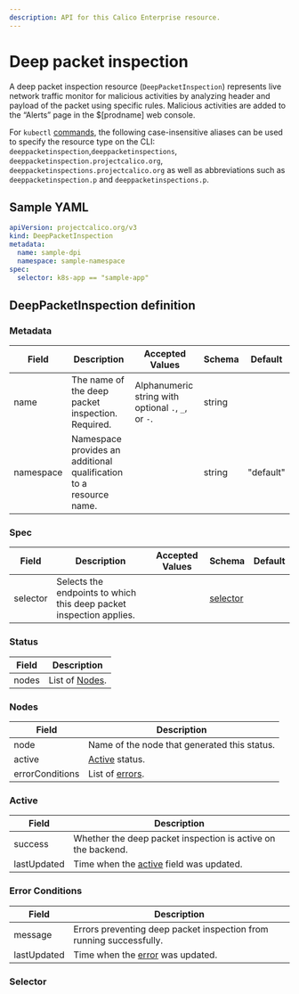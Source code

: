 ```yaml
---
description: API for this Calico Enterprise resource.
---
```


# Deep packet inspection


A deep packet inspection resource (`DeepPacketInspection`) represents live network traffic monitor for malicious activities
by analyzing header and payload of the packet using specific rules. Malicious activities are added to the “Alerts” page in
the $[prodname] web console.

For `kubectl` [commands](https://kubernetes.io/docs/reference/kubectl/overview/), the following case-insensitive aliases can be used to specify the resource type on the CLI:
`deeppacketinspection`,`deeppacketinspections`, `deeppacketinspection.projectcalico.org`, `deeppacketinspections.projectcalico.org` as well as
abbreviations such as `deeppacketinspection.p` and `deeppacketinspections.p`.

## Sample YAML

```yaml
apiVersion: projectcalico.org/v3
kind: DeepPacketInspection
metadata:
  name: sample-dpi
  namespace: sample-namespace
spec:
  selector: k8s-app == "sample-app"
```

## DeepPacketInspection definition

### Metadata

| Field     | Description                                                        | Accepted Values                                     | Schema | Default   |
| --------- | ------------------------------------------------------------------ | --------------------------------------------------- | ------ | --------- |
| name      | The name of the deep packet inspection. Required.                  | Alphanumeric string with optional `.`, `_`, or `-`. | string |           |
| namespace | Namespace provides an additional qualification to a resource name. |                                                     | string | "default" |

### Spec

| Field    | Description                                                         | Accepted Values | Schema                | Default |
| -------- | ------------------------------------------------------------------- | --------------- | --------------------- | ------- |
| selector | Selects the endpoints to which this deep packet inspection applies. |                 | [selector](#selector) |         |

### Status

| Field | Description              |
| ----- | ------------------------ |
| nodes | List of [Nodes](#nodes). |

### Nodes

| Field           | Description                                  |
| --------------- | -------------------------------------------- |
| node            | Name of the node that generated this status. |
| active          | [Active](#active) status.                    |
| errorConditions | List of [errors](#error-conditions).         |

### Active

| Field       | Description                                                  |
| ----------- | ------------------------------------------------------------ |
| success     | Whether the deep packet inspection is active on the backend. |
| lastUpdated | Time when the [active](#active) field was updated.           |

### Error Conditions

| Field       | Description                                                         |
| ----------- | ------------------------------------------------------------------- |
| message     | Errors preventing deep packet inspection from running successfully. |
| lastUpdated | Time when the [error](#error-conditions) was updated.               |

### Selector

<Selectors />
